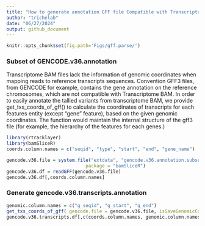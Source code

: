 ```yaml
---
title: "How to generate annotation GFF file Compatible with Transcriptome Alignment"
author: "trichelab"
date: "06/27/2024"
output: github_document
---
```


```r
knitr::opts_chunk$set(fig.path='Figs/gff.parse/')
```

### Subset of GENCODE.v36.annotation
Transcriptome BAM files lack the information of genomic coordinates when mapping reads 
to reference transcripts sequences. Convention GFF3 files, from GENCODE for example, contains
the gene annotation on the reference chromosomes, which are not compatible with Transcriptome
BAM. In order to easily annotate the tallied variants from transcriptome BAM, we provide 
get_txs_coords_of_gff() to calculate the coordinates of transcripts for each features entity (except "gene" feature),
based on the given genomic coordinates. The function would maintain the internal structure of the gff3 file (for example,
the hierarchy of the features for each genes.)

```r
library(rtracklayer)
library(bamSliceR)
coords.column.names = c("seqid", "type", "start", "end", "gene_name")

gencode.v36.file = system.file("extdata", "gencode.v36.annotation.subset.gff3", 
                             package = "bamSliceR")
gencode.v36.df = readGFF(gencode.v36.file)
gencode.v36.df[,coords.column.names]
```

### Generate gencode.v36.transcripts.annotation

```r
genomic.column.names = c("g_seqid", "g_start", "g_end")
get_txs_coords_of_gff( gencode.file = gencode.v36.file, isSaveGenomicCoords = TRUE) -> gencode.v36.transcripts.df
gencode.v36.transcripts.df[,c(coords.column.names, genomic.column.names)]
```

